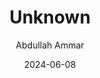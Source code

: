 ---
id: "DSCF7633"
filepath: "../../assets/photo/2024/DSCF7633_resized.JPG"
title: "Unknown"
alt: ""
date: "2024-06-08"
author: "Abdullah Ammar"
iso: "640"
shutterspeed: "1/950s"
aperture: "f/7.1"
lens: "XC15-45mmF3.5-5.6 OIS PZ"
---